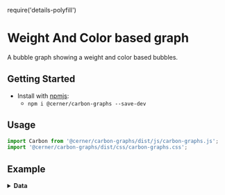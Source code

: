 require('details-polyfill')

# Weight And Color based graph

A bubble graph showing a weight and color based bubbles.

## Getting Started

- Install with [npmjs](https://www.npmjs.com):
  - `npm i @cerner/carbon-graphs --save-dev`

## Usage

```jsx
import Carbon from '@cerner/carbon-graphs/dist/js/carbon-graphs.js';
import '@cerner/carbon-graphs/dist/css/carbon-graphs.css';
```

## Example
<WeightColorBasedGraphExample />

<details>
<summary style={{fontSize: 24 }}>
<b>Data</b>
</summary>

### Graph Config object
<GraphConfig />

### Data object
<DataObject />
</details>
